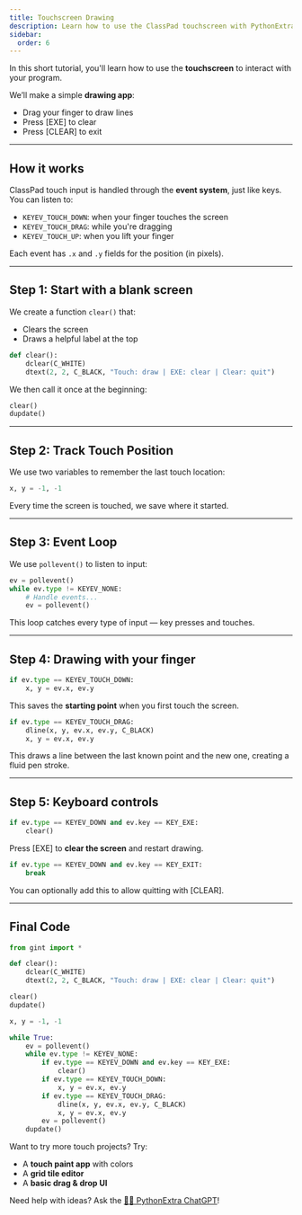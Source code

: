 ```yaml
---
title: Touchscreen Drawing
description: Learn how to use the ClassPad touchscreen with PythonExtra.
sidebar:
  order: 6
---
```


In this short tutorial, you'll learn how to use the **touchscreen** to interact with your program.

We’ll make a simple **drawing app**:  
- Drag your finger to draw lines  
- Press [EXE] to clear  
- Press [CLEAR] to exit

---

## How it works

ClassPad touch input is handled through the **event system**, just like keys.  
You can listen to:

- `KEYEV_TOUCH_DOWN`: when your finger touches the screen  
- `KEYEV_TOUCH_DRAG`: while you're dragging  
- `KEYEV_TOUCH_UP`: when you lift your finger

Each event has `.x` and `.y` fields for the position (in pixels).

---

## Step 1: Start with a blank screen

We create a function `clear()` that:
- Clears the screen
- Draws a helpful label at the top

```py
def clear():
    dclear(C_WHITE)
    dtext(2, 2, C_BLACK, "Touch: draw | EXE: clear | Clear: quit")
```

We then call it once at the beginning:

```py
clear()
dupdate()
```

---

## Step 2: Track Touch Position

We use two variables to remember the last touch location:

```py
x, y = -1, -1
```

Every time the screen is touched, we save where it started.

---

## Step 3: Event Loop

We use `pollevent()` to listen to input:

```py
ev = pollevent()
while ev.type != KEYEV_NONE:
    # Handle events...
    ev = pollevent()
```

This loop catches every type of input — key presses and touches.

---

## Step 4: Drawing with your finger

```py
if ev.type == KEYEV_TOUCH_DOWN:
    x, y = ev.x, ev.y
```

This saves the **starting point** when you first touch the screen.

```py
if ev.type == KEYEV_TOUCH_DRAG:
    dline(x, y, ev.x, ev.y, C_BLACK)
    x, y = ev.x, ev.y
```

This draws a line between the last known point and the new one, creating a fluid pen stroke.

---

## Step 5: Keyboard controls

```py
if ev.type == KEYEV_DOWN and ev.key == KEY_EXE:
    clear()
```

Press [EXE] to **clear the screen** and restart drawing.

```py
if ev.type == KEYEV_DOWN and ev.key == KEY_EXIT:
    break
```

You can optionally add this to allow quitting with [CLEAR].

---

## Final Code

```py
from gint import *

def clear():
    dclear(C_WHITE)
    dtext(2, 2, C_BLACK, "Touch: draw | EXE: clear | Clear: quit")

clear()
dupdate()

x, y = -1, -1

while True:
    ev = pollevent()
    while ev.type != KEYEV_NONE:
        if ev.type == KEYEV_DOWN and ev.key == KEY_EXE:
            clear()
        if ev.type == KEYEV_TOUCH_DOWN:
            x, y = ev.x, ev.y
        if ev.type == KEYEV_TOUCH_DRAG:
            dline(x, y, ev.x, ev.y, C_BLACK)
            x, y = ev.x, ev.y
        ev = pollevent()
    dupdate()
```


Want to try more touch projects? Try:
- A **touch paint app** with colors
- A **grid tile editor**
- A **basic drag & drop UI**

Need help with ideas? Ask the [👨‍💻 PythonExtra ChatGPT](https://chatgpt.com/g/g-6841a36030cc8191963c8856c9c1e2bb-pythonextra-helper)!
